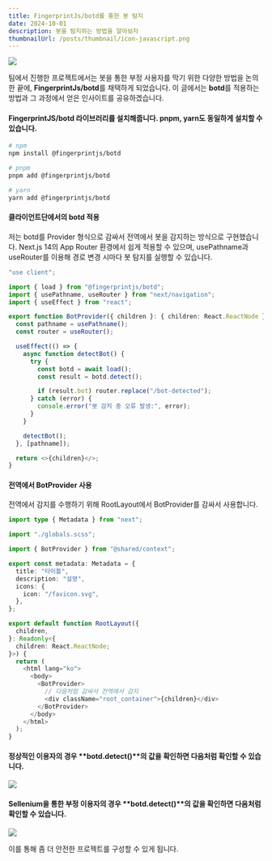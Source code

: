 ```yaml
---
title: FingerprintJs/botd를 통한 봇 탐지
date: 2024-10-01
description: 봇을 탐지하는 방법을 알아보자
thumbnailUrl: /posts/thumbnail/icon-javascript.png
---
```


![](/posts/thumbnail/icon-javascript.png)

팀에서 진행한 프로젝트에서는 봇을 통한 부정 사용자를 막기 위한 다양한 방법을 논의한 끝에, **FingerprintJs/botd**를 채택하게 되었습니다. 이 글에서는 **botd**를 적용하는 방법과 그 과정에서 얻은 인사이트를 공유하겠습니다.

#### FingerprintJS/botd 라이브러리를 설치해줍니다. pnpm, yarn도 동일하게 설치할 수 있습니다.

```bash
# npm
npm install @fingerprintjs/botd

# pnpm
pnpm add @fingerprintjs/botd

# yarn
yarn add @fingerprintjs/botd

```

#### 클라이언트단에서의 botd 적용

저는 botd를 Provider 형식으로 감싸서 전역에서 봇을 감지하는 방식으로 구현했습니다. Next.js 14의 App Router 환경에서 쉽게 적용할 수 있으며, usePathname과 useRouter를 이용해 경로 변경 시마다 봇 탐지를 실행할 수 있습니다.

```ts
"use client";

import { load } from "@fingerprintjs/botd";
import { usePathname, useRouter } from "next/navigation";
import { useEffect } from "react";

export function BotProvider({ children }: { children: React.ReactNode }) {
  const pathname = usePathname();
  const router = useRouter();

  useEffect(() => {
    async function detectBot() {
      try {
        const botd = await load();
        const result = botd.detect();

        if (result.bot) router.replace("/bot-detected");
      } catch (error) {
        console.error("봇 감지 중 오류 발생:", error);
      }
    }

    detectBot();
  }, [pathname]);

  return <>{children}</>;
}
```

#### 전역에서 BotProvider 사용

전역에서 감지를 수행하기 위해 RootLayout에서 BotProvider를 감싸서 사용합니다.

```ts
import type { Metadata } from "next";

import "./globals.scss";

import { BotProvider } from "@shared/context";

export const metadata: Metadata = {
  title: "타이틀",
  description: "설명",
  icons: {
    icon: "/favicon.svg",
  },
};

export default function RootLayout({
  children,
}: Readonly<{
  children: React.ReactNode;
}>) {
  return (
    <html lang="ko">
      <body>
        <BotProvider>
          // 다음처럼 감싸서 전역에서 감지
          <div className="root_container">{children}</div>
        </BotProvider>
      </body>
    </html>
  );
}
```

#### 정상적인 이용자의 경우 **botd.detect()**의 값을 확인하면 다음처럼 확인할 수 있습니다.

![](/posts/bot-false-example.png)

#### Sellenium을 통한 부정 이용자의 경우 **botd.detect()**의 값을 확인하면 다음처럼 확인할 수 있습니다.

![](/posts/bot-true-example.png)

이를 통해 좀 더 안전한 프로젝트를 구성할 수 있게 됩니다.
